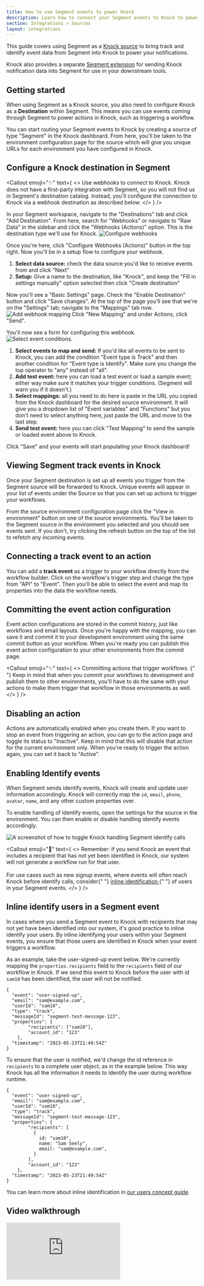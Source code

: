 ```yaml
---
title: How to use Segment events to power Knock
description: Learn how to connect your Segment events to Knock to power your product notifications.
section: Integrations > Sources
layout: integrations
---
```


This guide covers using Segment as a [Knock source](/integrations/sources/overview) to bring track and identify event data from Segment into Knock to power your notifications.

Knock also provides a separate [Segment extension](/integrations/extensions/segment) for sending Knock notification data into Segment for use in your downstream tools.

## Getting started

When using Segment as a Knock source, you also need to configure Knock as a **Destination** within Segment. This means you can use events coming through Segment to power actions in Knock, such as triggering a workflow.

You can start routing your Segment events to Knock by creating a source of type "Segment" in the Knock dashboard. From here, you'll be taken to the environment configuration page for the source which will give you unique URLs for each environment you have configured in Knock.

## Configure a Knock destination in Segment

<Callout
  emoji="✨"
  text={
    <>
      <span className="font-bold">Use webhooks to connect to Knock.</span> Knock
      does not have a first-party integration with Segment, so you will not find
      us in Segment's destination catalog. Instead, you'll configure the
      connection to Knock via a webhook destination as described below.
    </>
  }
/>

In your Segment workspace, navigate to the "Destinations" tab and click "Add Destination". From here, search for "Webhooks" or navigate to "Raw Data" in the sidebar and click the "Webhooks (Actions)" option. This is the destination type we'll use for Knock.
![Configure webhooks](/images/configure-webhooks.png)

Once you're here, click "Configure Webhooks (Actions)" button in the top right. Now you'll be in a setup flow to configure your webhook.

1. **Select data source:** check the data source you'd like to receive events from and click "Next"
2. **Setup:** Give a name to the destination, like "Knock", and keep the "Fill in settings manually" option selected then click "Create destination"

Now you'll see a "Basic Settings" page. Check the "Enable Destination" button and click "Save changes". At the top of the page you'll see that we're on the "Settings" tab; navigate to the "Mappings" tab now.
![Add webhook mapping](/images/add-webhook-mapping.png)
Click "New Mapping" and under Actions, click "Send".

You'll now see a form for configuring this webhook.
![Select event conditions.](/images/webhooks-select-events.png)

1. **Select events to map and send:** If you'd like all events to be sent to Knock, you can add the condition "Event type is Track" and then another condition for "Event type is Identify". Make sure you change the top operator to "any" instead of "all".
2. **Add test event:** here you can load a test event or load a sample event; either way make sure it matches your trigger conditions. (Segment will warn you if it doesn't.)
3. **Select mappings:** all you need to do here is paste in the URL you copied from the Knock dashboard for the desired source environment. It will give you a dropdown list of "Event variables" and "Functions" but you don't need to select anything here, just paste the URL and move to the last step.
4. **Send test event:** here you can click "Test Mapping" to send the sample or loaded event above to Knock.

Click "Save" and your events will start populating your Knock dashboard!

## Viewing Segment track events in Knock

Once your Segment destination is set up all events you trigger from the Segment source will be forwarded to Knock. Unique events will appear in your list of events under the Source so that you can set up actions to trigger your workflows.

From the source environment configuration page click the "View in environment" button on one of the source environments. You'll be taken to the Segment source in the environment you selected and you should see events sent. If you don't, try clicking the refresh button on the top of the list to refetch any incoming events.

## Connecting a track event to an action

You can add a **track event** as a trigger to your workflow directly from the workflow builder. Click on the workflow's trigger step and change the type from "API" to "Event". Then you'll be able to select the event and map its properties into the data the workflow needs.

## Committing the event action configuration

Event action configurations are stored in the commit history, just like workflows and email layouts. Once you're happy with the mapping, you can save it and commit it to your development environment using the same commit button as your workflow. When you're ready you can publish this event action configuration to your other environments from the commit page.

<Callout
  emoji="✨"
  text={
    <>
      <span className="font-bold">
        Committing actions that trigger workflows.
      </span>{" "}
      Keep in mind that when you commit your workflows to development and
      publish them to other environments, you'll have to do the same with your
      actions to make them trigger that workflow in those environments as well.
    </>
  }
/>

## Disabling an action

Actions are automatically enabled when you create them. If you want to stop an event from triggering an action, you can go to the action page and toggle its status to "Inactive". Keep in mind that this will disable that action for the current environment only. When you're ready to trigger the action again, you can set it back to "Active".

## Enabling Identify events

When Segment sends identify events, Knock will create and update user information accordingly. Knock will correctly map the `id`, `email`, `phone`, `avatar`, `name`, and any other custom properties over.

To enable handling of identify events, open the settings for the source in the environment. You can then enable or disable handling identify events accordingly.

![A screenshot of how to toggle Knock handling Segment identify calls](/images/sources/segment-identify.png)

<Callout
  emoji="🚨"
  text={
    <>
      <span className="font-bold">Remember:</span> if you send Knock an event
      that includes a recipient that has not yet been identified in Knock, our
      system will not generate a workflow run for that user. <br />
      <br />
      For use cases such as new signup events, where events will often reach
      Knock before identify calls, consider{" "}
      <a href="#inline-identify-users-in-a-segment-event">
        inline identification
      </a>{" "}
      of users in your Segment events.
    </>
  }
/>

## Inline identify users in a Segment event

In cases where you send a Segment event to Knock with recipients that may not yet have been identified into our system, it's good practice to inline identify your users. By inline identifying your users within your Segment events, you ensure that those users are identified in Knock when your event triggers a workflow.

As an example, take the user-signed-up event below. We're currently mapping the `properties.recipients` field to the `recipients` field of our workflow in Knock. If we send this event to Knock before the user with id `sam10` has been identified, the user will not be notified.

```A Segment event without inline identify
{
  "event": "user-signed-up",
  "email": "sam@example.com",
  "userId": "sam10",
  "type": "track",
  "messageId": "segment-test-message-123",
  "properties": {
        "recipients": ["sam10"],
        "account_id": "123"
    },
  "timestamp": "2023-05-23T21:49:54Z"
}
```

To ensure that the user is notified, we'd change the id reference in `recipients` to a complete user object, as in the example below. This way Knock has all the information it needs to identify the user during workflow runtime.

```A Segment event with inline identify
{
  "event": "user-signed-up",
  "email": "sam@example.com",
  "userId": "sam10",
  "type": "track",
  "messageId": "segment-test-message-123",
  "properties": {
        "recipients": [
          {
            id: "sam10",
            name: "Sam Seely",
            email: "sam@example.com",
          }
        ],
        "account_id": "123"
    },
  "timestamp": "2023-05-23T21:49:54Z"
}
```

You can learn more about inline identification in [our users concept guide](/send-and-manage-data/users).

## Video walkthrough

<div style={{ position: "relative", paddingBottom: "56.25%", height: 0 }}>
  <iframe
    src="https://www.youtube.com/embed/Fj8wl6TNbrI?si=D5Wt6etwiahGvKs3"
    frameBorder="0"
    allowFullScreen
    style={{
      position: "absolute",
      top: 0,
      left: 0,
      width: "100%",
      height: "100%",
    }}
  ></iframe>
</div>
